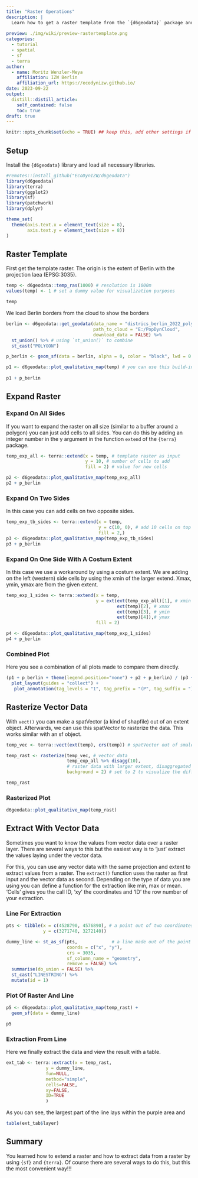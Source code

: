 ```yaml
---
title: "Raster Operations"
description: |
  Learn how to get a raster template from the `{d6geodata}` package and how to multiple/expand it. In the end we will rasterize vector data with the expanded raster.
  
preview: ./img/wiki/preview-rastertemplate.png
categories:
  - tutorial
  - spatial
  - sf
  - terra
author:
  - name: Moritz Wenzler-Meya
    affiliation: IZW Berlin
    affiliation_url: https://ecodynizw.github.io/
date: 2023-09-22
output:
  distill::distill_article:
    self_contained: false
    toc: true
draft: true
---
```


```r
knitr::opts_chunk$set(echo = TRUE) ## keep this, add other settings if needed
```

## Setup {#setup}

Install the `{d6geodata}` library and load all necessary libraries. 

```r
#remotes::install_github("EcoDynIZW/d6geodata")
library(d6geodata)
library(terra)
library(ggplot2)
library(sf)
library(patchwork)
library(dplyr)

theme_set(
  theme(axis.text.x = element_text(size = 8),
        axis.text.y = element_text(size = 8))
) 
```


## Raster Template {#template}

First get the template raster. The origin is the extent of Berlin with the projection laea (EPSG:3035).

```r
temp <- d6geodata::temp_ras(1000) # resolution is 1000m
values(temp) <- 1 # set a dummy value for visualization purposes 

temp
```

We load Berlin borders from the cloud to show the borders  

```r
berlin <- d6geodata::get_geodata(data_name = "districs_berlin_2022_poly_03035_gpkg",
                                 path_to_cloud = "E:/PopDynCloud",
                                 download_data = FALSE) %>% 
  st_union() %>% # using `st_union()` to combine  
  st_cast("POLYGON")

p_berlin <- geom_sf(data = berlin, alpha = 0, color = "black", lwd = 0.7)
```


```r
p1 <- d6geodata::plot_qualitative_map(temp) # you can use this build-in plot function from the `{d6geodata}` package 
 
p1 + p_berlin
```

## Expand Raster {#expand}

### Expand On All Sides

If you want to expand the raster on all size (similar to a buffer around a polygon) you can just add cells to all sides. You can do this by adding an integer number in the y argument in the function `extend` of the `{terra}` package.

```r
temp_exp_all <- terra::extend(x = temp, # template raster as input
                              y = 10, # number of cells to add
                              fill = 2) # value for new cells

p2 <- d6geodata::plot_qualitative_map(temp_exp_all)
p2 + p_berlin
```

### Expand On Two Sides

In this case you can add cells on two opposite sides.

```r
temp_exp_tb_sides <- terra::extend(x = temp,
                                   y = c(10, 0), # add 10 cells on top and below
                                   fill = 2,)
p3 <- d6geodata::plot_qualitative_map(temp_exp_tb_sides)
p3 + p_berlin
```

### Expand On One Side With A Costum Extent

In this case we use a workaround by using a costum extent. We are adding on the left (western) side cells by using the xmin of the larger extend. Xmax, ymin, ymax are from the given extent.

```r
temp_exp_1_sides <- terra::extend(x = temp,
                                  y = ext(ext(temp_exp_all)[1], # xmin
                                          ext(temp)[2], # xmax
                                          ext(temp)[3], # ymin
                                          ext(temp)[4]),# ymax
                                  fill = 2)

p4 <- d6geodata::plot_qualitative_map(temp_exp_1_sides)
p4 + p_berlin
```

### Combined Plot

Here you see a combination of all plots made to compare them directly.

```r
(p1 + p_berlin + theme(legend.position="none") + p2 + p_berlin) / (p3 + p_berlin + p4 + p_berlin) + 
  plot_layout(guides = "collect") +
   plot_annotation(tag_levels = "1", tag_prefix = "(P", tag_suffix = ")")
```

## Rasterize Vector Data {#rasterize}

With `vect()` you can make a spatVector (a kind of shapfile) out of an extent object.
Afterwards, we can use this spatVector to rasterize the data. This works similar with an sf object.

```r
temp_vec <- terra::vect(ext(temp), crs(temp)) # spatVector out of smalest raster extent

temp_rast <- rasterize(temp_vec, # vector data
                       temp_exp_all %>% disagg(10), 
                       # raster data with larger extent, disaggregated to 100m 
                       background = 2) # set to 2 to visualize the difference

temp_rast
```

### Rasterized Plot

```r
d6geodata::plot_qualitative_map(temp_rast)
```

## Extract With Vector Data {#extract}

Sometimes you want to know the values from vector data over a raster layer. There are several ways to this but the easiest way is to 'just' extract the values laying under the vector data.

For this, you can use any vector data with the same projection and extent to extract values from a raster. The `extract()` function uses the raster as first input and the vector data as second. Depending on the type of data you are using you can define a function for the extraction like min, max or mean. 'Cells' gives you the call ID, 'xy' the coordinates and 'ID' the row number of your extraction.

### Line For Extraction

```r
pts <- tibble(x = c(4528790, 4576890), # a point out of two coordinates from the raster
              y = c(3271740, 3272140))

dummy_line <- st_as_sf(pts,             # a line made out of the point data
                       coords = c("x", "y"),
                       crs = 3035,
                       sf_column_name = "geometry",
                       remove = FALSE) %>% 
  summarise(do_union = FALSE) %>% 
  st_cast("LINESTRING") %>% 
  mutate(id = 1)
```

### Plot Of Raster And Line

```r
p5 <- d6geodata::plot_qualitative_map(temp_rast) + 
  geom_sf(data = dummy_line)

p5

```

### Extraction From Line

Here we finally extract the data and view the result with a table.

```r
ext_tab <- terra::extract(x = temp_rast, 
               y = dummy_line, 
               fun=NULL, 
               method="simple", 
               cells=FALSE, 
               xy=FALSE,
               ID=TRUE
               )
```

As you can see, the largest part of the line lays within the purple area and 

```r
table(ext_tab$layer)
```

## Summary {#summary}

You learned how to extend a raster and how to extract data from a raster by using `{sf}` and `{terra}`. Of course there are several ways to do this, but this the most convenient way!!!
